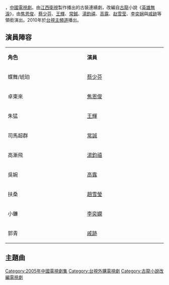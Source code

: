{{Infobox Television
| show_name            = 淚痕劍
| original_name        = Tearful Sword
| image                = TEARFUL SWORD.jpg
| caption              = 
| show_name_2          = 
| genre                = [[電視劇|電視劇]]
| format               = 武俠
| creator              = '''古龍'''<br>史俊國、楊松、吳衛民、朱雲飛
| developer            = 
| writer               = 朱歷任莎
| director             = 戈力
| creative_director    = 
| presenter            = 
| starring             = [[焦恩俊|焦恩俊]]<br>[[蔡少芬|蔡少芬]]
| judges               = 
| voices               = 
| narrated             = 
| theme_music_composer = 
| opentheme            = 《英雄無淚》
| 作曲 = 楊海潮
| 作詞 = 楊海潮
| 演唱 = 汪正正
| endtheme             = 《無邊的孤單》
| 作曲2 = 楊海潮
| 作詞2 = 楊海潮
| 演唱2 = 李玲玉，包胡爾查
| country              = {{PRC}}
| language             = [[普通話|普通話]]
| num_seasons          = <!-- or num_series -->
| num_episodes         = 
| list_episodes        = 
| executive_producer   = 
| producer             = 朱雲飛
| editor               = 
| location             = {{CHN}}
| cinematography       = 粘瑞溫
| camera               = 
| runtime              = 
| company              = 
| distributor          = 
| channel              = [[江西衛視|江西衛視]]
| picture_format       = 
| audio_format         = 
| slogan               = 
| first_run            = {{CHN}}
| first_aired          = 2006年
| last_aired           = 
| status               = 
| preceded_by          = 
| followed_by          = 
| related              = 
| website              = 
| production_website   = 
}}

{{engname|《淚痕劍》|Tearful Sword}}，[[中國|中國]][[電視劇|電視劇]]。由[[江西衛視|江西衛視]]製作播出的古裝連續劇，改編自[[古龍|古龍]]小說《[[英雄無淚|英雄無淚]]》，由[[焦恩俊|焦恩俊]]、[[蔡少芬|蔡少芬]]、[[王輝_(演員)|王輝]]、[[常鋮|常鋮]]、[[湯鈞禧|湯鈞禧]]、[[高露|高露]]、[[赵雪莹|赵雪莹]]、[[李奕娴|李奕娴]]與[[戚跡|戚跡]]等領銜演出。2010年於[[台視主頻道|台視主頻道]]播出。

==演員陣容==
{|class="wikitable" width="50%"
|- style="background:cornflowerblue; color:white" align=center
|style="width:10%"|'''角色'''||style="width:10%"|'''演員'''
|-
|蝶舞/琥珀||[[蔡少芬|蔡少芬]]
|-
|卓東來||[[焦恩俊|焦恩俊]]
|-
|朱猛||[[王輝_(演員)|王輝]]
|-
|司馬超群||[[常誠|常誠]]
|-
|高漸飛||[[湯鈞禧|湯鈞禧]]
|-
|吳婉||[[高露|高露]]
|-
|扶桑||[[趙雪瑩|趙雪瑩]]
|-
|小鐮||[[李奕嫻|李奕嫻]]
|-
|郭青||[[戚跡|戚跡]]
|}

== 主題曲 ==
{{Tracklist
| collapsed       = 
| headline        = 
| extra_column    = 演唱
| total_length    = 
| all_writing     = 
| all_lyrics      = 
| all_music       =

| title1          = 《英雄无泪》
| note1           = 片頭曲
| writer1         =  
| lyrics1         = 杨海潮 
| music1          = 杨海潮 
| arranger1       =  
| extra1          = 汪正正

| title2          = 《无边的孤单》
| note2           = 片尾曲
| writer2         = 
| lyrics2         = 杨海潮
| music2          = 杨海潮
| arranger2       = 
| extra2          = 李玲玉，包胡尔查
}}

{{電視節目的變遷
|電視台= {{flagicon|Taiwan}} 台灣 [[臺灣電視公司|台視]]
|播放檔次= 星期一至四20:00-22:00
|節目名稱= 淚痕劍<br />（2010年3月16日-2010年4月12日)
|上一節目=[[封神榜之武王伐紂|封神榜之武王伐紂]]<br />（2010年2月11日-2010年3月15日）
|下一節目=[[新不了情_(電視劇)|新不了情]]<br />（2010年4月13日-2010年5月6日 )
}}
{{台視八點檔}}
{{2005年中國大陸古裝/民初電視劇}}
{{DEFAULTSORT:Lei淚}}
[[Category:2005年中國電視劇集|Category:2005年中國電視劇集]]
[[Category:台視外購電視劇|Category:台視外購電視劇]]
[[Category:古龍小說改編電視劇|Category:古龍小說改編電視劇]]